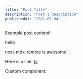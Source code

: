 ```yaml
---
title: "Post Title"
description: "Post 1 description"
publishedAt: "2021-07-04"
---
```


Example post content!

hello

next-mdx-remote is awesome!

Here is a link: [hi](https://google.com)

Custom component: <DarkModeSwitch />
